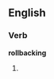 ==English==

===Verb===
'''rollbacking'''

# {{present participle of|[[rollback]]}}
{{anagrams:en/abcgikllnor}}